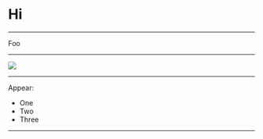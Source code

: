 
# Hi

---

Foo

---

<Image src="https://picsum.photos/800/600/?image=1062" />

---

Appear:
<ul>
  <Appear>
    <li>One</li>
    <li>Two</li>
    <li>Three</li>
  </Appear>
</ul>

---

<CodeSurfer 
  code="console.log(`Hello`);"
  theme={nightOwl}
/>